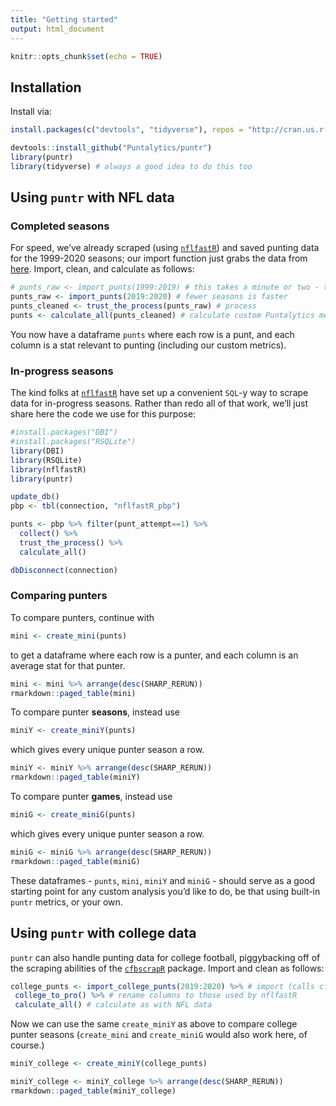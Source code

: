 ```yaml
---
title: "Getting started"
output: html_document
---
```

```r
knitr::opts_chunk$set(echo = TRUE)
```
## Installation
Install via:
```r
install.packages(c("devtools", "tidyverse"), repos = "http://cran.us.r-project.org")
```
```r
devtools::install_github("Puntalytics/puntr")
library(puntr)
library(tidyverse) # always a good idea to do this too
```
## Using `puntr` with NFL data
### Completed seasons
For speed, we've already scraped (using [`nflfastR`](https://www.nflfastr.com/)) and saved punting data for the 1999-2020 seasons; our import function just grabs the data from [here](https://github.com/Puntalytics/puntr-data/tree/master/data). 
Import, clean, and calculate as follows:
```r
# punts_raw <- import_punts(1999:2019) # this takes a minute or two - there have been a lot of punts since 1999!
punts_raw <- import_punts(2019:2020) # fewer seasons is faster
punts_cleaned <- trust_the_process(punts_raw) # process
punts <- calculate_all(punts_cleaned) # calculate custom Puntalytics metrics 
```
You now have a dataframe `punts` where each row is a punt, and each column is a stat relevant to punting (including our custom metrics).

### In-progress seasons
The kind folks at [`nflfastR`](https://www.nflfastr.com/) have set up a convenient `SQL`-y way to scrape data for in-progress seasons. Rather than redo all of that work, we'll just share here the code we use for this purpose:
```r
#install.packages("DBI")
#install.packages("RSQLite")
library(DBI)
library(RSQLite)
library(nflfastR)
library(puntr)

update_db()
pbp <- tbl(connection, "nflfastR_pbp")

punts <- pbp %>% filter(punt_attempt==1) %>%
  collect() %>%
  trust_the_process() %>%
  calculate_all()

dbDisconnect(connection)
```

### Comparing punters
To compare punters, continue with
```r
mini <- create_mini(punts)
```
to get a dataframe where each row is a punter, and each column is an average stat for that punter.  
```r
mini <- mini %>% arrange(desc(SHARP_RERUN))
rmarkdown::paged_table(mini)
```
To compare punter **seasons**, instead use
```r
miniY <- create_miniY(punts)
```
which gives every unique punter season a row.  
```r
miniY <- miniY %>% arrange(desc(SHARP_RERUN))
rmarkdown::paged_table(miniY)
```
To compare punter **games**, instead use
```r
miniG <- create_miniG(punts)
```
which gives every unique punter season a row.  
```r
miniG <- miniG %>% arrange(desc(SHARP_RERUN))
rmarkdown::paged_table(miniG)
```
  
These dataframes - `punts`, `mini`, `miniY` and `miniG` - should serve as a good starting point for any custom analysis you'd like to do, be that using built-in `puntr` metrics, or your own.

## Using `puntr` with college data
`puntr` can also handle punting data for college football, piggybacking off of the scraping abilities of the [`cfbscrapR`](https://saiemgilani.github.io/cfbscrapR/) package. Import and clean as follows:
```r
college_punts <- import_college_punts(2019:2020) %>% # import (calls cfbscrapR behind the scenes)
 college_to_pro() %>% # rename columns to those used by nflfastR
 calculate_all() # calculate as with NFL data
```
Now we can use the same `create_miniY` as above to compare college punter seasons (`create_mini` and `create_miniG` would also work here, of course.)
```r
miniY_college <- create_miniY(college_punts)
```
```r
miniY_college <- miniY_college %>% arrange(desc(SHARP_RERUN))
rmarkdown::paged_table(miniY_college)
```
